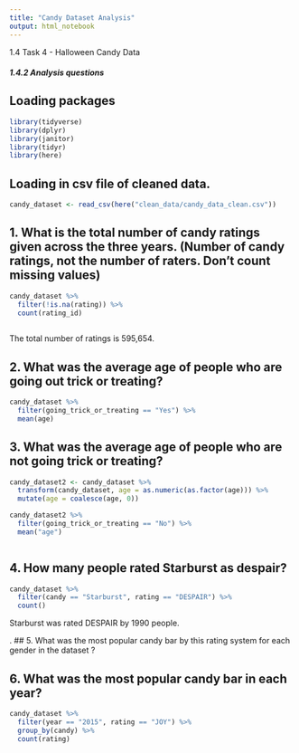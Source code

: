 ```yaml
---
title: "Candy Dataset Analysis"
output: html_notebook
---
```


############### 1.4 Task 4 - Halloween Candy Data

##### 1.4.2 Analysis questions


## Loading packages
```r
library(tidyverse)
library(dplyr)
library(janitor)
library(tidyr)
library(here)
```


## Loading in csv file of cleaned data.

```r
candy_dataset <- read_csv(here("clean_data/candy_data_clean.csv"))
```

## 1. What is the total number of candy ratings given across the three years. (Number of candy ratings, not the number of raters. Don't count missing values)
```r
candy_dataset %>%
  filter(!is.na(rating)) %>%
  count(rating_id)
  
```

The total number of ratings is 595,654.


## 2. What was the average age of people who are going out trick or treating?
```r
candy_dataset %>%
  filter(going_trick_or_treating == "Yes") %>%
  mean(age)
```

## 3. What was the average age of people who are not going trick or treating?
```r
candy_dataset2 <- candy_dataset %>% 
  transform(candy_dataset, age = as.numeric(as.factor(age))) %>% 
  mutate(age = coalesce(age, 0))

candy_dataset2 %>%
  filter(going_trick_or_treating == "No") %>%
  mean("age")



```


## 4. How many people rated Starburst as despair?
```r
candy_dataset %>%
  filter(candy == "Starburst", rating == "DESPAIR") %>%
  count()

```

Starburst was rated DESPAIR by 1990 people.


.
## 5. What was the most popular candy bar by this rating system for each gender in the dataset ?


## 6. What was the most popular candy bar in each year?
```r
candy_dataset %>%
  filter(year == "2015", rating == "JOY") %>%
  group_by(candy) %>%
  count(rating)


```

